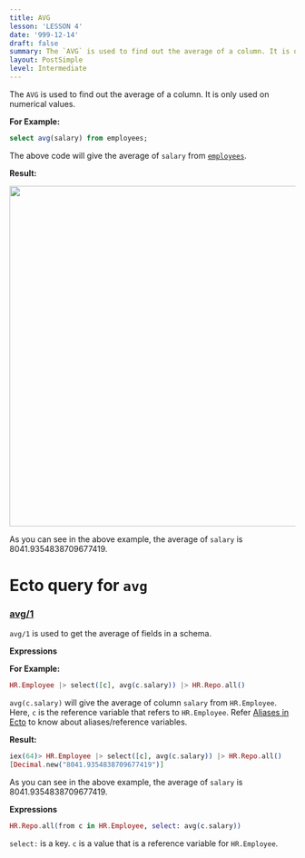 ```yaml
---
title: AVG
lesson: 'LESSON 4'
date: '999-12-14'
draft: false
summary: The `AVG` is used to find out the average of a column. It is only used on numerical values.
layout: PostSimple
level: Intermediate
---
```


The `AVG` is used to find out the average of a column. It is only used on numerical values.

**For Example:**

```SQL
select avg(salary) from employees;
```

The above code will give the average of `salary` from <a href="/blog/Introduction">`employees`</a>.

**Result:**

<img src="/static/images/Pastedimage20231116153449.png" width="600" />

As you can see in the above example, the average of `salary` is 8041.9354838709677419.

# Ecto query for `avg`

### [avg/1](https://hexdocs.pm/ecto/Ecto.Query.API.html#avg/1)

`avg/1` is used to get the average of fields in a schema.

**Expressions**

**For Example:**

```Elixir
HR.Employee |> select([c], avg(c.salary)) |> HR.Repo.all()
```

`avg(c.salary)` will give the average of column `salary` from `HR.Employee`. Here, `c` is the reference variable that refers to `HR.Employee`. Refer <a href="/blog/Aliases in Ecto">Aliases in Ecto</a> to know about aliases/reference variables.

**Result:**

```Elixir
iex(64)> HR.Employee |> select([c], avg(c.salary)) |> HR.Repo.all()
[Decimal.new("8041.9354838709677419")]
```

As you can see in the above example, the average of `salary` is 8041.9354838709677419.

**Expressions**

```Elixir
HR.Repo.all(from c in HR.Employee, select: avg(c.salary))
```

`select:` is a key. `c` is a value that is a reference variable for `HR.Employee`.
